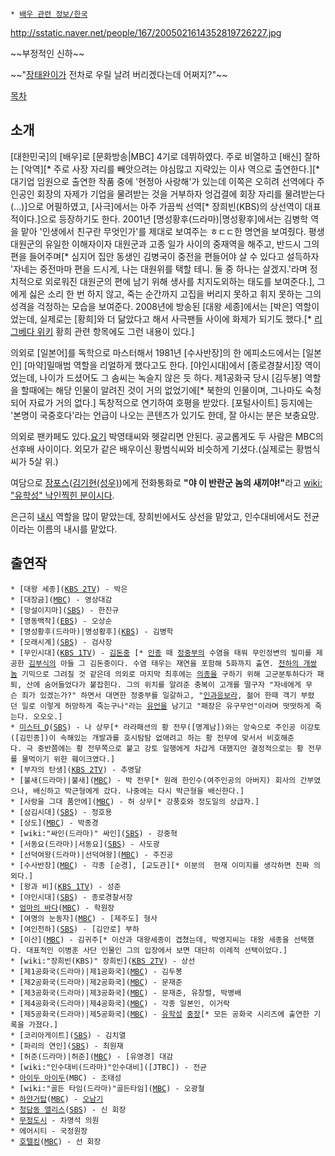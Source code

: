  * [[배우 관련 정보/한국]]

http://sstatic.naver.net/people/167/2005021614352819726227.jpg

~~부정적인 신하~~

~~"[[장태완]]이가 전차로 우릴 날려 버리겠다는데 어쩌지?"~~

[[목차]]
== 소개 ==
[대한민국]의 [배우]로 [문화방송|MBC] 4기로 데뷔하였다. 주로 비열하고 [배신] 잘하는 [악역][* 주로 사장 자리를 빼앗으려는 야심많고 지략있는 이사 역으로 출연한다.][* 대기업 임원으로 출연한 작품 중에 '현정아 사랑해'가 있는데 이쪽은 오히려 선역에다 주인공인 회장의 자제가 기업을 물려받는 것을 거부하자 엉겁결에 회장 자리를 물려받는다(...)]으로 어필하였고, [사극]에서는 아주 가끔씩 선역[* 장희빈(KBS)의 상선역이 대표적이다.]으로 등장하기도 한다. 2001년 [명성황후(드라마)|명성황후]에서는 김병학 역을 맡아 '인생에서 친구란 무엇인가'를 제대로 보여주는 ㅎㄷㄷ한 명연을 보여줬다. 평생 대원군의 유일한 이해자이자 대원군과 고종 일가 사이의 중재역을 해주고, 반드시 그의 편을 들어주며[* 심지어 집안 동생인 김병국이 중전을 편들어야 살 수 있다고 설득하자 '자네는 중전마마 편을 드시게, 나는 대원위를 택할 테니. 둘 중 하나는 살겠지.'라며 정치적으로 외로워진 대원군의 편에 남기 위해 생사를 치지도외하는 태도를 보여준다.], 그에게 싫은 소리 한 번 하지 않고, 죽는 순간까지 고집을 버리지 못하고 휘지 못하는 그의 성격을 걱정하는 모습을 보여준다. 2008년에 방송된 [대왕 세종]에서는 [박은] 역할이었는데, 실제로는 [황희]와 더 닮았다고 해서 사극팬들 사이에 화제가 되기도 했다.[* [[리그베다 위키]] 황희 관련 항목에도 그런 내용이 있다.]

의외로 [일본어]를 독학으로 마스터해서 1981년 [수사반장]의 한 에피소드에서는 [일본인] [마약]밀매범 역할을 리얼하게 했다고도 한다. [야인시대]에서 [종로경찰서]장 역이었는데, 나이가 드셨어도 그 솜씨는 녹슬지 않은 듯 하다. 제1공화국 당시 [김두봉] 역할을 할때에는 해당 인물이 알려진 것이 거의 없었기에[* 북한의 인물이며, 그나마도 숙청되어 자료가 거의 없다.] 독창적으로 연기하여 호평을 받았다.
[포털사이트] 등지에는 '본명이 국중호다'라는 언급이 나오는 콘텐츠가 있기도 한데, 잘 아시는 분은 보충요망.

의외로 팬카페도 있다.[http://cafe.daum.net/starker3 요기]
박영태씨와 헷갈리면 안된다. 공교롭게도 두 사람은 MBC의 선후배 사이이다. 외모가 같은 배우이신 황범식씨와 비슷하게 기셨다.(실제로는 황범식씨가 5살 위.)

여담으로 [[장포스]]([[김기현(성우)]])에게 전화통화로 '''"야 이 반란군 놈의 새끼야!"'''라고 [[wiki: "유학성" 낙인찍힌 분]]이시다. 

은근히 [[내시]] 역할을 많이 맡았는데, 장희빈에서도 상선을 맡았고, 인수대비에서도 전균이라는 이름의 내시를 맡았다.

== 출연작 ==
 * [대왕 세종]([[KBS 2TV]]) - 박은
 * [대장금]([[문화방송|MBC]]) - 영상대감
 * [망설이지마]([[SBS]]) - 한진규
 * [명동백작]([[한국교육방송공사|EBS]]) - 오상순
 * [명성황후(드라마)|명성황후]([[KBS]]) - 김병학
 * [모래시계]([[SBS]]) - 검사장
 * [무인시대]([[KBS 1TV]]) - [[김돈중]] [* [[인종(고려)|인종]] 때 [[정중부]]의 수염을 태워 무인정변의 빌미를 제공한 [[김부식]]의 아들 그 김돈중이다. 수염 태우는 재연을 포함해 5화까지 출연. [[천하의 개쌍놈]] 기믹으로 그려질 것 같은데 의외로 마지막 최후에는 [[의종]]을 구하기 위해 고군분투하다가 패퇴, 산에 숨어들었다가 붙잡힌다. 그의 위치를 알려준 충복이 고개를 떨구자 "자네에게 무슨 죄가 있겠는가?" 하면서 대면한 정중부를 일갈하고, "[[인과응보]]라, 젊어 한때 객기 부렸던 일로 이렇게 허망하게 죽는구나"라는 [[유언]]을 남기고 "패장은 유구무언"이라며 떳떳하게 죽는다. 오오오.]
 * [[미스터 Q]]([[SBS]]) - 나 상무[* 라라패션의 황 전무([명계남])와는 앙숙으로 주인공 이강토([김민종])이 속해있는 개발과를 호시탐탐 없애려고 하는 황 전무에 맞서서 비호해준다. 극 중반쯤에는 황 전무쪽으로 붙고 강토 일행에게 차갑게 대했지만 결정적으로는 황 전무를 물먹이기 위한 훼이크였다.] 
 * [부자의 탄생]([[KBS 2TV]]) - 추영달
 * [불새(드라마)|불새]([[문화방송|MBC]]) - 박 전무[* 원래 한인수(여주인공의 아버지) 회사의 간부였으나, 배신하고 박근형에게 갔다. 나중에는 다시 박근형을 배신한다.]
 * [사랑을 그대 품안에]([[문화방송|MBC]]) - 허 상무[* 강풍호와 정도일의 상급자.]
 * [삼김시대]([[SBS]]) - 정호용
 * [상도]([[문화방송|MBC]]) - 박종경
 * [wiki:"싸인(드라마)" 싸인]([[SBS]]) - 강중혁
 * [서동요(드라마)|서동요]([[SBS]]) - 사도광
 * [선덕여왕(드라마)|선덕여왕]([[문화방송|MBC]]) - 주진공
 * [수사반장]([[문화방송|MBC]]) - 각종 [순경], [교도관][* 이분의  현재 이미지를 생각하면 진짜 의외다.]
 * [왕과 비]([[KBS 1TV]]) - 성준
 * [야인시대]([[SBS]]) - 종로경찰서장
 * [[엄마의 바다]]([[문화방송|MBC]]) - 학원장
 * [여명의 눈동자]([[문화방송|MBC]]) - [제주도] 형사
 * [여인천하]([[SBS]]) - [김안로] 부하
 * [이산]([[문화방송|MBC]]) - 김귀주[* 이산과 대왕세종이 겹쳤는데, 박영지씨는 대왕 세종을 선택했다. 대표적인 이병훈 사단 인물인 그의 입장에서 보면 대단히 이례적 선택이었다.]
 * [wiki:"장희빈(KBS)" 장희빈]([[KBS 2TV]]) - 상선
 * [제1공화국(드라마)|제1공화국]([[문화방송|MBC]]) - 김두봉
 * [제2공화국(드라마)|제2공화국]([[문화방송|MBC]]) - 문재준
 * [제3공화국(드라마)|제3공화국]([[문화방송|MBC]]) - 문재준, 유창렬, 박병배
 * [제4공화국(드라마)|제4공화국]([[문화방송|MBC]]) - 각종 일본인, 이거락
 * [제5공화국(드라마)|제5공화국]([[문화방송|MBC]]) - [[유학성]] [[중장]][* 모든 공화국 시리즈에 출연한 기록을 가졌다.]
 * [코리아게이트]([[SBS]]) - 김치열
 * [파리의 연인]([[SBS]]) - 최원재
 * [허준(드라마)|허준]([[문화방송|MBC]]) - [유영경] 대감
 * [wiki:"인수대비(드라마)"인수대비]([JTBC]) - 전균
 * [[아이두 아이두]](MBC) - 조태성
 * [wiki:"골든 타임(드라마)"골든타임]([[문화방송|MBC]]) - 오광철
 * [[하얀거탑]]([[문화방송|MBC]]) - [[오남기]]
 * [[청담동 앨리스]]([[SBS]]) - 신 회장
 * [[무정도시]] - 차명석 의원
 * 에어시티 - 국정원장
 * [[호텔킹]]([[문화방송|MBC]]) - 선 회장
